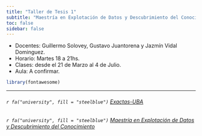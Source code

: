 ```yaml
---
title: "Taller de Tesis 1"
subtitle: "Maestría en Explotación de Datos y Descubrimiento del Conocimiento"
toc: false
sidebar: false
---
```


- Docentes:	Guillermo Solovey, Gustavo Juantorena y Jazmín Vidal Dominguez.
- Horario:	Martes 18 a 21hs.
- Clases: desde el 21 de Marzo al 4 de Julio.
- Aula: 	A confirmar.


```r
library(fontawesome)
```

------------------------------------------------------------------------

###### `r fa("university", fill = "steelblue")` [Exactas-UBA](https://exactas.uba.ar)

###### `r fa("university", fill = "steelblue")` [Maestría en Explotación de Datos y Descubrimiento del Conocimiento](http://datamining.dc.uba.ar/datamining/)
